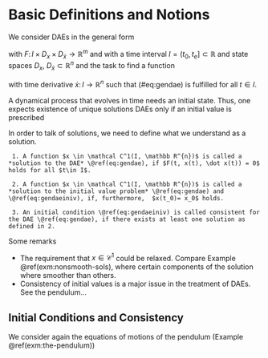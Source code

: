 # Basic Definitions and Notions

We consider DAEs in the general form 

\begin{equation}
    F(t, x, \dot x) = 0
    (\#eq:gendae)
\end{equation}

with $F\colon I \times D_x \times D_{\dot x} \to \mathbb R^m$ and with a time interval $I=(t_0,t_e] \subset \mathbb R$ and state spaces $D_x$, $D_{\dot x} \subset \mathbb R^{n}$ and the task to find a function 

\begin{equation}
    x \colon I \to \mathbb R^{n} \notag
\end{equation}

with time derivative $\dot x \colon I \to \mathbb R^{n}$ such that (\#eq:gendae) is fulfilled for all $t\in I$.

A dynamical process that evolves in time needs an initial state. Thus, one expects existence of unique solutions DAEs only if an initial value is prescribed 

\begin{equation}
    x(t_0) = x_0 \in \mathbb R^{n}. (\#eq:gendaeiniv) 
\end{equation}



In order to talk of solutions, we need to define what we understand as a solution.  


```definition

 1. A function $x \in \mathcal C^1(I, \mathbb R^{n})$ is called a *solution to the DAE* \@ref(eq:gendae), if $F(t, x(t), \dot x(t)) = 0$ holds for all $t\in I$.

 2. A function $x \in \mathcal C^1(I, \mathbb R^{n})$ is called a *solution to the initial value problem* \@ref(eq:gendae) and \@ref(eq:gendaeiniv), if, furthermore,  $x(t_0)= x_0$ holds.

 3. An initial condition \@ref(eq:gendaeiniv) is called consistent for the DAE \@ref(eq:gendae), if there exists at least one solution as defined in 2.

```

Some remarks

 * The requirement that $x \in \mathcal C^1$ could be relaxed. Compare Example \@ref(exm:nonsmooth-sols), where certain components of the solution where smoother than others.
 * Consistency of initial values is a major issue in the treatment of DAEs. See the pendulum...

## Initial Conditions and Consistency

We consider again the equations of motions of the pendulum (Example \@ref(exm:the-pendulum))

\begin{equation}
  \begin{split}
      \dot x &= u \\
      \dot y &= v \\
      \dot u &= - 2 \lambda (x - c_x) \\ 
      \dot v &= - 2 \lambda (y - c_y) - mgy \\
            0&=(x - c_x)^2 + (y - c_y)^2 - l^2, 
  \end{split}
            (\#eq:pendulum-rvst)
\end{equation}

